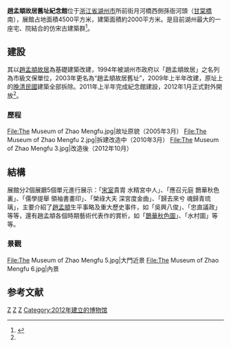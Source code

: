 {{expand|time=2015-04-11T10:14:32+00:00}}
{{refimprove|time=2015-04-11T10:14:32+00:00}}
{{文物保护单位
| 级别 = 市县级
| 省名 = 浙江省
| 市/县名 = 湖州市
| 图片 = The Museum of Zhao Mengfu 4.jpg
| 名称 = 趙孟頫故居
| 编号 = 不详
| 分类 = 纪念建筑
| 时代 = [[元|元]]
| 所在 = [[朝阳街道_(湖州市)|朝陽街道]]甘棠橋堍
| 登录 = 1994年10月
}}

'''趙孟頫故居舊址紀念館'''位于[[浙江省|浙江省]][[湖州市|湖州市]]所前街月河橋西側孫衙河頭（[[甘棠橋|甘棠橋]]南），展館占地面積4500平方米，建築面積約2000平方米。是目前湖州最大的一座宅、院結合的仿宋古建築群<ref name="#1">{{cite web|url=http://www.huzhou.gov.cn/art/2013/6/20/art_60_3786.html|title=趙孟頫故居|accessdate=2013-06-20|work=|publisher=湖州市政府門戶網站|deadurl=yes|archiveurl=https://web.archive.org/web/20150924031949/http://www.huzhou.gov.cn/art/2013/6/20/art_60_3786.html|archivedate=2015-09-24}}</ref>。

== 建設 ==
其以[[趙孟頫|趙孟頫]][[趙孟頫故居|故居]]為基礎建築改建，1994年被湖州市政府以「趙孟頫故居」之名列為市級文保單位，2003年更名為“趙孟頫故居舊址”，2009年上半年改建，原址上的[[晚清|晚清]][[中華民國|民國]]建築全部拆除。2011年上半年完成紀念館建設，2012年1月正式對外開放<ref name="#1"/>。

=== 歷程 ===
<gallery>
File:The Museum of Zhao Mengfu.jpg|故址原貌（2005年3月）
File:The Museum of Zhao Mengfu 2.jpg|拆建改造中（2010年3月）
File:The Museum of Zhao Mengfu 3.jpg|改造後（2012年10月）
</gallery>

== 結構 ==
展館分2個展廳5個單元進行展示：「[[宋朝皇室|宋室]]貴胄 水精宮中人」、「應召元庭 鵲華秋色裏」、「儒學提舉 領袖書畫印」、「榮祿大夫 深宮度金曲」、「歸去來兮 魂歸青琉璃」，主要介紹了[[趙孟頫|趙孟頫]]生平事略及重大歷史事件，如「吳興八俊」、「忠直議政」等等，還有趙孟頫各個時期藝術代表作的賞析，如「[[鵲華秋色圖|鵲華秋色圖]]」、「水村圖」等等。

=== 景觀 ===
<gallery>
File:The Museum of Zhao Mengfu 5.jpg|大門近景
File:The Museum of Zhao Mengfu 6.jpg|內景
</gallery>

==参考文献==
{{reflist|2}}

[[Category:湖州市的博物館|Z]]
[[Category:湖州旅游|Z]]
[[Category:湖州文化|Z]]
[[Category:2012年建立的博物馆|Category:2012年建立的博物馆]]